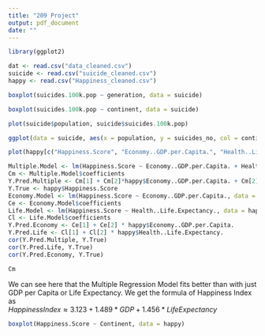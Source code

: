 ```yaml
---
title: "209 Project"
output: pdf_document
date: ""
---
```



```r
library(ggplot2)
```

```r
dat <- read.csv("data_cleaned.csv")
suicide <- read.csv("suicide_cleaned.csv")
happy <- read.csv("Happiness_cleaned.csv")
```

```r
boxplot(suicides.100k.pop ~ generation, data = suicide)
```
```r
boxplot(suicides.100k.pop ~ continent, data = suicide)
```
```r
plot(suicide$population, suicide$suicides.100k.pop)
```



```r
ggplot(data = suicide, aes(x = population, y = suicides_no, col = continent)) + geom_point()
```
```r
plot(happy[c("Happiness.Score", "Economy..GDP.per.Capita.", "Health..Life.Expectancy.")])
```


```r
Multiple.Model <- lm(Happiness.Score ~ Economy..GDP.per.Capita. + Health..Life.Expectancy., data = happy)
Cm <- Multiple.Model$coefficients
Y.Pred.Multiple <- Cm[1] + Cm[2]*happy$Economy..GDP.per.Capita. + Cm[2]*happy$Health..Life.Expectancy.
Y.True <- happy$Happiness.Score
Economy.Model <- lm(Happiness.Score ~ Economy..GDP.per.Capita., data = happy)
Ce <- Economy.Model$coefficients
Life.Model <- lm(Happiness.Score ~ Health..Life.Expectancy., data = happy)
Cl <- Life.Model$coefficients
Y.Pred.Economy <- Ce[1] + Ce[2] * happy$Economy..GDP.per.Capita.
Y.Pred.Life <- Cl[1] + Cl[2] * happy$Health..Life.Expectancy.
cor(Y.Pred.Multiple, Y.True)
cor(Y.Pred.Life, Y.True)
cor(Y.Pred.Economy, Y.True)
```
```r
Cm
```
We can see here that the Multiple Regression Model fits better than with just GDP per Capita or Life Expectancy.
We get the formula of Happiness Index as\
$Happiness Index \approx 3.123 + 1.489 * GDP + 1.456 * Life Expectancy$

```r
boxplot(Happiness.Score ~ Continent, data = happy)
```
